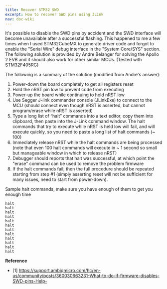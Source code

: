 ```yaml
---
title: Recover STM32 SWD
excerpt: How to recover SWD pins using JLink
nav: doc-wiki
---
```


It's possible to disable the SWD pins by accident and the SWD interface will become unavailable after a successful flashing. This happened to me a few times when I used STM32CubeMX to generate driver code and forgot to enable the "Serial Wire" debug interface in the "System Core/SYS" section. The following solution is provided by Andre Belanger for solving the Apollo 2 EVB and it should also work for other similar MCUs. (Tested with STM32F405RG)

The following is a summary of the solution (modified from Andre's answer):

1. Power-down the board completely to get all registers reset
2. Hold the nRST pin low to prevent code from executing
3. Power-up the board while continuing to hold nRST low
4. Use Segger J-link commander console (JLinkExe) to connect to the MCU (should connect even though nRST is asserted, but cannot program/erase while nRST is asserted)
5. Type a long list of “halt” commands into a text editor, copy them into clipboard, then paste into the J-Link command window.  The halt commands that try to execute while nRST is held low will fail, and will execute quickly, so you need to paste a long list of halt commands (~ 100)
6. Immediately release nRST while the halt commands are being processed (note that even 100 halt commands will execute in ~ 1 second so small but manageable window in which to release nRST)
7. Debugger should reports that halt was successful, at which point the "erase" command can be used to remove the problem firmware
8. If the halt commands fail, then the full procedure should be repeated starting from step #1 (simply asserting reset will not be sufficient for many issues, need to start from power-down).

Sample halt commands, make sure you have enough of them to get you enough time

```
halt
halt
halt
halt
halt
halt
halt
halt
halt
halt
halt
halt
```

**Reference** 

- [1] https://support.ambiqmicro.com/hc/en-us/community/posts/360030663231-What-to-do-if-firmware-disables-SWD-pins-Help-